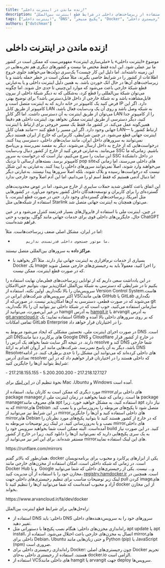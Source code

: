 ```yaml
---
title: "زنده ماندن در اینترنت داخلی!"
description: "راهنمایی برای استفاده از زیرساخت‌های داخلی در شرایط قطع اینترنت بین‌الملل"
tags: ["اینترنت داخلی", "DNS", "پکیج منیجر", "Docker", "رجیستری داخلی", "hamgit", "arvangit", "DevOps", "Mirror"]
authors: ["dutchman"]
---
```


# زنده ماندن در اینترنت داخلی!

موضوع «اینترنت داخلی» یا «ملی‌سازی اینترنت» مفهومی‌ست که ممکن است در کشور ما نیز عملی شود. این ایده فقط مختص ما نیست و کشورهای دیگری هم تجربه‌هایی در این زمینه داشته‌اند. اما دلیل این کار چیست؟
یک‌سری دولت‌ها می‌خواهند جلوی خروج اطلاعات از کشور را در شرایط خاصی بگیرند، مثلاً ممکن است در خطر حمله باشند و یا زیرساخت‌های آن‌ها در حال اتک خوردن باشد. به همین دلیل اینترنت داخلی و یا به‌عبارتی قطع شبکۀ خارجی باعث می‌شود که موارد این‌چنینی تا حدی حل شوند. اما چگونه می‌توان شبکۀ بین‌المللی را قطع کرد، به‌شکلی که نه دیگر شبکۀ داخلی از بیرون قابل‌مشاهده باشد و نه شبکۀ خارجی از داخل قابل‌دسترس باشد؟
برای توضیح بهتر، فرض کنید یک کامپیوتر در خانه دارید که به اینترنت متصل است و IP دارد. اگر این کامپیوتر از طریق کابل LAN به شبکه وصل باشد و روی آن یک وب‌سایت فعال باشد، می‌توان از طریق اینترنت به آن دسترسی داشت. اما اگر کابل LAN را از کامپیوتر جدا کنید، دیگر دسترسی از طریق اینترنت ممکن نخواهد بود. اینترنت داخلی هم دقیقاً همین‌گونه عمل می‌کند.
در کشور ما، فقط یک مسیر خروجی برای ارتباط با اینترنت جهانی وجود دارد. اگر این مسیر را قطع کنند —مانند همان کابل LAN— ارتباط کشور با اینترنت جهانی قطع می‌شود. در چنین شرایطی، کاربرانی که خارج از ایران هستند دیگر نمی‌توانند به سرورهای داخل ایران، مانند سایت‌های داخلی، دسترسی پیدا کنند. درخواست‌هایی که از خارج به داخل ارسال می‌شوند، دیگر به مقصد نمی‌رسند و بی‌پاسخ می‌مانند. به‌عبارتی فرض کنید از خارج از کشور دنبال وب‌سایت SSC باشیم. زمانی‌که ما این سایت را سرچ می‌کنیم، نیاز است که درخواست به سرور SSC در داخل دانشکدهٔ کامپیوتر برسد. بسته‌های ارسالی تا نزدیک pop siteهای داخلی می‌رسند، اما زمانی که می‌خواهند وارد شوند، اصلاً نمی‌توانند سرورهای داخلی را پیدا کنند. به‌عبارتی به این شکل نیست که درخواست‌ها رسیده و بلاک شوند، بلکه اصلاً سرورها پیدا نیستند. به‌عبارتی دیگر ما دنبال آدمی هستیم که فقط اسم او را می‌دانیم، اما این آدم اصلاً وجود خارجی ندارد!

این اتفاق باعث کاهش شدید حملات سایبری از خارج می‌شود، اما در عوض محدودیت‌های گسترده‌ای را برای کاربران و توسعه‌دهندگان داخل کشور به‌وجود می‌آورد. در کشورهایی مثل آمریکا، زیرساخت‌های گسترده‌ای وجود دارد. حتی در صورت قطع اینترنت، با استفاده از شبکه‌هایی مثل Starlink می‌توان همچنان به اینترنت جهانی متصل شد.

در چین، اینترنت ملی با استفاده از فایروال‌های بسیار قدرتمند کنترل می‌شود و در عین حال، جایگزین‌های داخلی قوی برای خدمات جهانی مانند گوگل، یوتیوب و حتی ChatGPT فراهم شده‌است.

اما در ایران، مشکل اصلی ضعف زیرساخت‌هاست. مثلاً:
-           ما موتور جستجوی داخلی قدرتمندی نداریم.
<Tooltip tip="Data Centers"><span>**مراکز داده**</span></Tooltip>
به سرورهای بین‌المللی متصل نیستند.
- بسیاری از خدمات نرم‌افزاری به اینترنت جهانی نیاز دارند. مثلاً اگر بخواهید با Docker یک Image را اجرا کنید، معمولاً باید به رجیستری‌های خارجی متصل شوید که در صورت قطع اینترنت، ممکن نیست.

در این یادداشت سعی داریم که از توانایی زیرساخت‌های فعلی‌مان نهایت استفاده را بکنیم تا در شرایطی که دسترسی به شبکۀ بین‌الملل امکان‌پذیر نبود، بتوانیم حتی‌الامکان سرویس‌مان را بالا نگه‌داریم.
اولین نکته، استفاده از Version Control Systemهاست. اکثر سرویس‌های شرکت‌های ایرانی در VSCهایی مانند GitHub یا GitLab نگه‌داری می‌‌شوند که در صورت قطعی، دسترسی به آن‌ها امکان‌پذیر نیست. در صورتی‌که از git سازمانی استفاده می‌کنید، خوب است که در شبکۀ داخلی نیز بتوانید آن را بالا نگه‌دارید، در غیر این‌صورت، می‌توانید از hamgit به آدرس [hamgit.ir](https://hamgit.ir) یا arvangit به آدرس [git.arvancloud.ir](https://git.arvancloud.ir) استفاده نمایید؛ یک Gitlab که بر روی سرورهای داخلی بالا آمده و تمامی امکانات GitLab Enterprise را در اختیارتان قرار خواهد داد.

در صورت اجرای اینترنت ملی، نخستین مشکلی که ایجاد می‌شود مربوط به DNS است. اکثر DNSهای پرکاربرد دنیا مانند Google DNS و Cloudflare در خارج از کشور قرار دارند. در نتیجه اگر سایت شما بخواهد یک آدرس را resolve کند و DNS شما خارجی باشد، دیگر به آن پاسخ نمی‌رسد. شرکت‌هایی مانند ابر آروان اقدام به ارائهٔ DNS Resolverهای داخلی کرده‌اند که می‌توانند این مشکل را تا حدی برطرف کنند. در ادامه تعدادی آدرس resolver که داخلی هستند را در اختیارتان قرار خواهیم داد که در این شرایط بتوانید آن‌ها را جایگزین کنید:

<div dir={"ltr"}>
    - 217.218.155.155
    - 5.200.200.200
    - 217.218.127.127
</div>

نحوۀ تنظیم آن در
[این لینک](https://medium.com/@ajonesb/resolving-sudden-dns-issues-on-ubuntu-a-step-by-step-guide-1f9ab1c27a32)
برای Mac ،Ubuntu و Windows آمده است.

مورد دیگری که ممکن است به کارتان بیاید، استفاده از mirrorهای داخلی برای package managerها است. زمانی که شما بخواهید در زمان اینترنت ملی از package managerهای معروف مانند apt استفاده کنید، به مشکل خواهید خورد. زیرا apt نیاز دارد که به mirrorهای Debian متصل شود تا پکیج‌های مربوطه را به‌روز‌رسانی و یا نصب کند. در این شرایط نیز می‌توانید از mirrorهای داخلی استفاده کنید و آن‌ها را جایگزین mirrorهای Debian که در خارج از کشور هستند کنید تا بتوانید پکیج‌های مورد نظرتان را نصب و یا به‌روز‌رسانی کنید. در لینک زیر توضیحات مربوطه به mirrorهای  داخلی آمده‌است. البته ممکن است شما بخواهید سرویس خود را build کنید. در این صورت نیاز به یک سری پکیج‌هایی دارید که نمی‌توانید آن‌ها را دانلود کنید، زیرا در خارج از کشور مستقر شده‌اند. برای این امر نیز می‌توانید از mirrorهای این لینک استفاده نمایید.


<div style={{textAlign: "center", margin: "0 0", fontSize: "1.1em"}}>
    https://runflare.com/mirrors
</div>

همان‌طور که بالاتر گفتم، docker یکی از ابزارهای پرکابرد و محبوب برای برنامه‌نویسان است. در زمانی که شبکه داخلی است، امکان استفاده از مخزن‌های خارجی مانند Docker Hub و یا  Google و... نیست. یکی از رجیستری‌های داخلی که شما می‌توانید مخازن خود را با استفاده از آن مدیریت کنید،
[registry.hamdocker.ir](https://registry.hamdocker.ir) است. همچنین در لینک زیر توضیحات مناسب برای تنظیم رجیستری‌های داخلی جهت pull کردن imageهای آزاد و محبوب آمده‌است که شما می‌توانید آن‌ها را تنظیم کنید تا docker از این مخازن بخواند.
<div style={{textAlign: "center", margin: "0 0", fontSize: "1.1em"}}>
    https://www.arvancloud.ir/fa/dev/docker
</div>

راه‌حل‌هایی برای شرایط قطع اینترنت بین‌الملل:

- استفاده از DNS داخلی: باید DNS سرورهای خود را به سرویس‌دهنده‌های داخلی تغییر دهید.
- راه‌اندازی مخزن‌های داخلی: هنگام نصب پکیج‌ها با دستوراتی مثل apt update یا apt install، اتصال به مخزن‌های خارجی باعث اختلال می‌شود. استفاده از mirrorهای داخلی برای Debian، Ubuntu و حتی زبان‌هایی مانند Python (pip) یا JavaScript (npm) ضروری است.
- راه‌اندازی رجیستری داخلی برای Docker: چون رجیستری‌های اصلی Docker تحریم هستند، استفاده از رجیستری داخلی به‌جای docker.io الزامی است.
- استفاده از VCSهای داخلی مانند hamgit یا arvangit جهت deploy سرویس‌ها.
